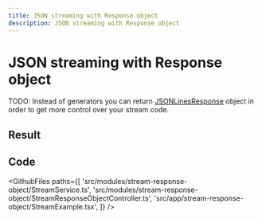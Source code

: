 ```yaml
---
title: JSON streaming with Response object
description: JSON streaming with Response object
---
```




# JSON streaming with Response object
  TODO: Instead of generators you can return [JSONLinesResponse](https://vovk.dev/controller/streaming#streamresponse-class) object in order to get more control over your stream code.

## Result

<Example>
    <StreamExample />
</Example>

## Code

<GithubFiles
  paths={[
    'src/modules/stream-response-object/StreamService.ts',
    'src/modules/stream-response-object/StreamResponseObjectController.ts',
    'src/app/stream-response-object/StreamExample.tsx',
  ]}
/>